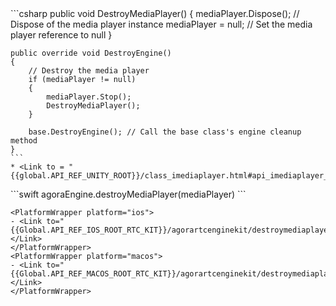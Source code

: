 <PlatformWrapper platform="unity">
    ```csharp
    public void DestroyMediaPlayer()
    {
        mediaPlayer.Dispose(); // Dispose of the media player instance
        mediaPlayer = null; // Set the media player reference to null
    }

    public override void DestroyEngine()
    {
        // Destroy the media player
        if (mediaPlayer != null)
        {
            mediaPlayer.Stop();
            DestroyMediaPlayer();
        }

        base.DestroyEngine(); // Call the base class's engine cleanup method
    }
    ```
    * <Link to = "{{global.API_REF_UNITY_ROOT}}/class_imediaplayer.html#api_imediaplayer_dispose">Dispose</Link>

</PlatformWrapper>
<PlatformWrapper platform={["ios"]}>
    ```swift
    agoraEngine.destroyMediaPlayer(mediaPlayer)
    ```

    <PlatformWrapper platform="ios">
    - <Link to="{{Global.API_REF_IOS_ROOT_RTC_KIT}}/agorartcenginekit/destroymediaplayer(_:)">destroyMediaPlayer(_:)</Link>
    </PlatformWrapper>
    <PlatformWrapper platform="macos">
    - <Link to="{{Global.API_REF_MACOS_ROOT_RTC_KIT}}/agorartcenginekit/destroymediaplayer(_:)">destroyMediaPlayer(_:)</Link>
    </PlatformWrapper>

</PlatformWrapper>